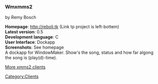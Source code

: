 ===Wmxmms2===

by Remy Bosch

'''Homepage''': http://reboli.tk (Link tp project is left-bottem)<br />
'''Latest version''': 0.5<br />
'''Development language''': C<br />
'''User Interface''': Dockapp<br />
'''Screenshots''': See homepage<br />

A dockapp for WindowMaker. Show's the song, status and how far algong the song is (play(d)-time).

[[XMMS2 Clients | More xmms2 clients]]

[[Category:Clients]]